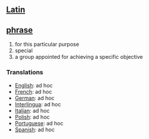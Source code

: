 == [[Latin]] ==
== [[phrase]] == 
# for this particular purpose
# special
# a group appointed for achieving a specific objective

=== Translations === 
*[[English]]: ad hoc
*[[French]]: ad hoc 
*[[German]]: ad hoc 
*[[Interlingua]]: ad hoc 
*[[Italian]]: ad hoc 
*[[Polish]]: ad hoc
*[[Portuguese]]: ad hoc
*[[Spanish]]: ad hoc